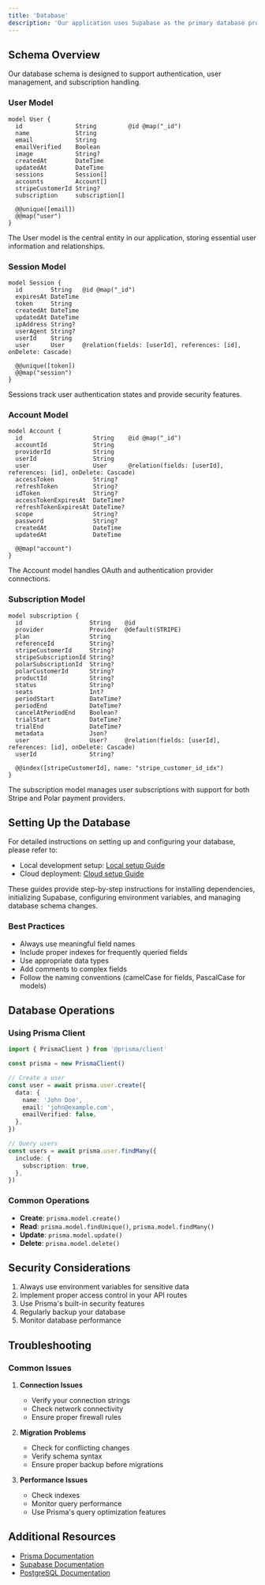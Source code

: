 ```yaml
---
title: 'Database'
description: 'Our application uses Supabase as the primary database provider, which is built on top of PostgreSQL. We use Prisma as our ORM to interact with the database.'
---
```


## Schema Overview

Our database schema is designed to support authentication, user management, and subscription handling.


### User Model

```prisma
model User {
  id               String         @id @map("_id")
  name             String
  email            String
  emailVerified    Boolean
  image            String?
  createdAt        DateTime
  updatedAt        DateTime
  sessions         Session[]
  accounts         Account[]
  stripeCustomerId String?
  subscription     subscription[]

  @@unique([email])
  @@map("user")
}
```

The User model is the central entity in our application, storing essential user information and relationships.

### Session Model

```prisma
model Session {
  id        String   @id @map("_id")
  expiresAt DateTime
  token     String
  createdAt DateTime
  updatedAt DateTime
  ipAddress String?
  userAgent String?
  userId    String
  user      User     @relation(fields: [userId], references: [id], onDelete: Cascade)

  @@unique([token])
  @@map("session")
}
```

Sessions track user authentication states and provide security features.

### Account Model

```prisma
model Account {
  id                    String    @id @map("_id")
  accountId             String
  providerId            String
  userId                String
  user                  User      @relation(fields: [userId], references: [id], onDelete: Cascade)
  accessToken           String?
  refreshToken          String?
  idToken               String?
  accessTokenExpiresAt  DateTime?
  refreshTokenExpiresAt DateTime?
  scope                 String?
  password              String?
  createdAt             DateTime
  updatedAt             DateTime

  @@map("account")
}
```

The Account model handles OAuth and authentication provider connections.

### Subscription Model

```prisma
model subscription {
  id                   String    @id
  provider             Provider  @default(STRIPE)
  plan                 String
  referenceId          String?
  stripeCustomerId     String?
  stripeSubscriptionId String?
  polarSubscriptionId  String?
  polarCustomerId      String?
  productId            String?
  status               String?
  seats                Int?
  periodStart          DateTime?
  periodEnd            DateTime?
  cancelAtPeriodEnd    Boolean?
  trialStart           DateTime?
  trialEnd             DateTime?
  metadata             Json?
  user                 User?     @relation(fields: [userId], references: [id], onDelete: Cascade)
  userId               String?

  @@index([stripeCustomerId], name: "stripe_customer_id_idx")
}
```

The subscription model manages user subscriptions with support for both Stripe and Polar payment providers.

## Setting Up the Database

For detailed instructions on setting up and configuring your database, please refer to:

- Local development setup: [Local setup Guide](/database/supabase-setup)
- Cloud deployment: [Cloud setup Guide](/database/supabase-setup)

These guides provide step-by-step instructions for installing dependencies, initializing Supabase, configuring environment variables, and managing database schema changes.

### Best Practices

- Always use meaningful field names
- Include proper indexes for frequently queried fields
- Use appropriate data types
- Add comments to complex fields
- Follow the naming conventions (camelCase for fields, PascalCase for models)

## Database Operations

### Using Prisma Client

```typescript
import { PrismaClient } from '@prisma/client'

const prisma = new PrismaClient()

// Create a user
const user = await prisma.user.create({
  data: {
    name: 'John Doe',
    email: 'john@example.com',
    emailVerified: false,
  },
})

// Query users
const users = await prisma.user.findMany({
  include: {
    subscription: true,
  },
})
```

### Common Operations

- **Create**: `prisma.model.create()`
- **Read**: `prisma.model.findUnique()`, `prisma.model.findMany()`
- **Update**: `prisma.model.update()`
- **Delete**: `prisma.model.delete()`

## Security Considerations

1. Always use environment variables for sensitive data
2. Implement proper access control in your API routes
3. Use Prisma's built-in security features
4. Regularly backup your database
5. Monitor database performance

## Troubleshooting

### Common Issues

1. **Connection Issues**
   - Verify your connection strings
   - Check network connectivity
   - Ensure proper firewall rules

2. **Migration Problems**
   - Check for conflicting changes
   - Verify schema syntax
   - Ensure proper backup before migrations

3. **Performance Issues**
   - Check indexes
   - Monitor query performance
   - Use Prisma's query optimization features

## Additional Resources

- [Prisma Documentation](https://www.prisma.io)
- [Supabase Documentation](https://supabase.com)
- [PostgreSQL Documentation](https://www.postgresql.org/) 